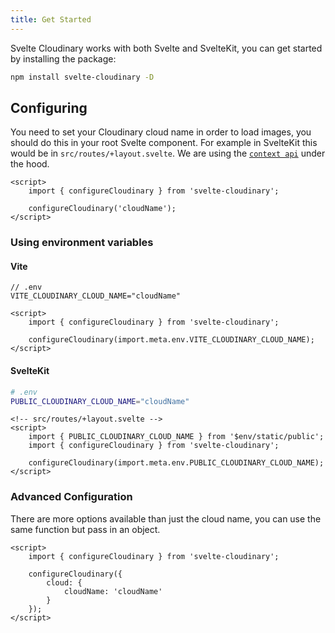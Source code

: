 ```yaml
---
title: Get Started
---
```


Svelte Cloudinary works with both Svelte and SvelteKit, you can get started by installing the package:

```bash title="Install dependencies..."
npm install svelte-cloudinary -D
```

## Configuring

You need to set your Cloudinary cloud name in order to load images, you should do this in your root Svelte component. For example in SvelteKit this would be in `src/routes/+layout.svelte`. We are using the [`context api`](https://learn.svelte.dev/tutorial/context-api) under the hood.

```svelte
<script>
    import { configureCloudinary } from 'svelte-cloudinary';

    configureCloudinary('cloudName');
</script>
```

### Using environment variables

#### Vite

```env
// .env
VITE_CLOUDINARY_CLOUD_NAME="cloudName"
```

```svelte
<script>
    import { configureCloudinary } from 'svelte-cloudinary';

    configureCloudinary(import.meta.env.VITE_CLOUDINARY_CLOUD_NAME);
</script>
```

#### SvelteKit

```bash
# .env
PUBLIC_CLOUDINARY_CLOUD_NAME="cloudName"
```

```svelte
<!-- src/routes/+layout.svelte -->
<script>
    import { PUBLIC_CLOUDINARY_CLOUD_NAME } from '$env/static/public';
    import { configureCloudinary } from 'svelte-cloudinary';

    configureCloudinary(import.meta.env.PUBLIC_CLOUDINARY_CLOUD_NAME);
</script>
```

### Advanced Configuration

There are more options available than just the cloud name, you can use the same function but pass in an object.

```svelte
<script>
    import { configureCloudinary } from 'svelte-cloudinary';

    configureCloudinary({
        cloud: {
            cloudName: 'cloudName'
        }
    });
</script>
```

